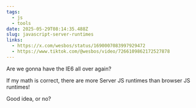 ```yaml
---
tags:
  - js
  - tools
date: 2025-05-29T08:14:35.488Z
slug: javascript-server-runtimes
links:
  - https://x.com/wesbos/status/1690007083997929472
  - https://www.tiktok.com/@wesbos/video/7266109862172527878
---
```


Are we gonna have the IE6 all over again?

If my math is correct, there are more Server JS runtimes than browser JS runtimes!

Good idea, or no?
